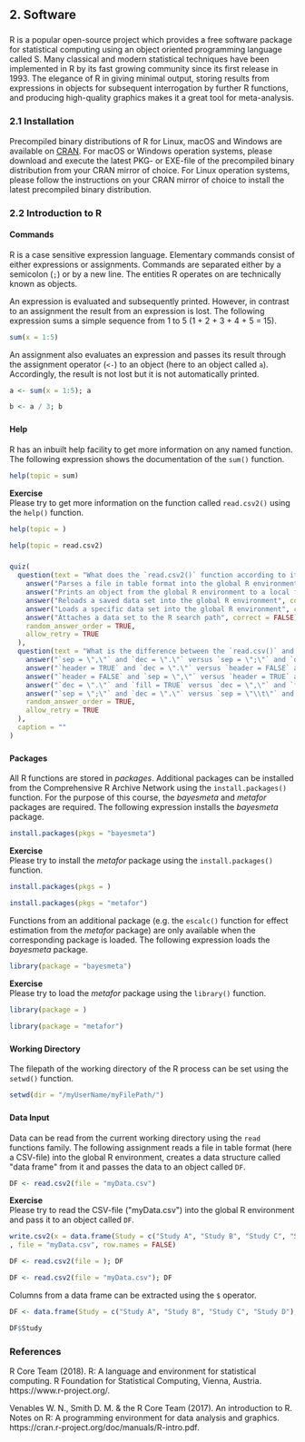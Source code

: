 ## **2. Software**
### 
R is a popular open-source project which provides a free software package for statistical computing using an object oriented programming language called S. Many classical and modern statistical techniques have been implemented in R by its fast growing community since its first release in 1993. The elegance of R in giving minimal output, storing results from expressions in objects for subsequent interrogation by further R functions, and producing high-quality graphics makes it a great tool for meta-analysis.

### **2.1 Installation**
Precompiled binary distributions of R for Linux, macOS and Windows are available on [CRAN](https://cran.r-project.org). For macOS or Windows operation systems, please download and execute the latest PKG- or EXE-file of the precompiled binary distribution from your CRAN mirror of choice. For Linux operation systems, please follow the instructions on your CRAN mirror of choice to install the latest precompiled binary distribution.

### **2.2 Introduction to R**
#### **Commands**
R is a case sensitive expression language. Elementary commands consist of either expressions or assignments. Commands are separated either by a semicolon (`;`) or by a new line. The entities R operates on are technically known as objects.  

An expression is evaluated and subsequently printed. However, in contrast to an assignment the result from an expression is lost. The following expression sums a simple sequence from 1 to 5 (1 + 2 + 3 + 4 + 5 = 15).  
```r
sum(x = 1:5)
```

An assignment also evaluates an expression and passes its result through the assignment operator (`<-`) to an object (here to an object called `a`). Accordingly, the result is not lost but it is not automatically printed.
```r
a <- sum(x = 1:5); a
```

```r
b <- a / 3; b
```
###
#### **Help**
R has an inbuilt help facility to get more information on any named function. The following expression shows the documentation of the `sum()` function.

```r
help(topic = sum)
```

**Exercise**  
Please try to get more information on the function called `read.csv2()` using the `help()` function.
```r
help(topic = )
```
```r
help(topic = read.csv2)
```

###
```r
quiz(
  question(text = "What does the `read.csv2()` function according to its description?",
    answer("Parses a file in table format into the global R environment", correct = TRUE),
    answer("Prints an object from the global R environment to a local file", correct = FALSE),
    answer("Reloads a saved data set into the global R environment", correct = FALSE),
    answer("Loads a specific data set into the global R environment", correct = FALSE),
    answer("Attaches a data set to the R search path", correct = FALSE),
    random_answer_order = TRUE,
    allow_retry = TRUE
  ),
  question(text = "What is the difference between the `read.csv()` and `read.csv2()` functions according to their default arguments?",
    answer("`sep = \",\"` and `dec = \".\"` versus `sep = \";\"` and `dec = \",\"`", correct = TRUE),
    answer("`header = TRUE` and `dec = \".\"` versus `header = FALSE` and `dec = \",\"`", correct = FALSE),
    answer("`header = FALSE` and `sep = \",\"` versus `header = TRUE` and `sep = \";\"`", correct = FALSE),
    answer("`dec = \".\"` and `fill = TRUE` versus `dec = \",\"` and `fill = FALSE`", correct = FALSE),
    answer("`sep = \";\"` and `dec = \".\"` versus `sep = \"\\t\"` and `dec = \",\"`", correct = FALSE),
    random_answer_order = TRUE,
    allow_retry = TRUE
  ),
  caption = ""
)
```

###
#### **Packages**
All R functions are stored in *packages*. Additional packages can be installed from the Comprehensive R Archive Network using the `install.packages()` function. For the purpose of this course, the *bayesmeta* and *metafor* packages are required. The following expression installs the *bayesmeta* package.

```r
install.packages(pkgs = "bayesmeta")
```  
  
**Exercise**  
Please try to install the *metafor* package using the `install.packages()` function.
```r
install.packages(pkgs = )
```
```r
install.packages(pkgs = "metafor")
```

Functions from an additional package (e.g. the `escalc()` function for effect estimation from the *metafor* package) are only available when the corresponding package is loaded. The following expression loads the *bayesmeta* package.
```r
library(package = "bayesmeta")
```

**Exercise**  
Please try to load the *metafor* package using the `library()` function.
```r
library(package = )
```
```r
library(package = "metafor")
```

###
#### **Working Directory**
The filepath of the working directory of the R process can be set using the `setwd()` function.
```r
setwd(dir = "/myUserName/myFilePath/")
```

###
#### **Data Input**
Data can be read from the current working directory using the `read` functions family. The following assignment reads a file in table format (here a CSV-file) into the global R environment, creates a data structure called \"data frame\" from it and passes the data to an object called `DF`.
```r
DF <- read.csv2(file = "myData.csv")
```

**Exercise**  
Please try to read the CSV-file (\"myData.csv\") into the global R environment and pass it to an object called `DF`.
```r
write.csv2(x = data.frame(Study = c("Study A", "Study B", "Study C", "Study D"), ai = c(9, 110, 95, 315), bi = c(102, 310, 314, 282), ci = c(11, 120, 106, 354), di = c(331, 327, 306, 268))
, file = "myData.csv", row.names = FALSE)
```
```r
DF <- read.csv2(file = ); DF
```
```r
DF <- read.csv2(file = "myData.csv"); DF
```

Columns from a data frame can be extracted using the `$` operator.
```r
DF <- data.frame(Study = c("Study A", "Study B", "Study C", "Study D"), ai = c(9, 110, 95, 315), bi = c(102, 310, 314, 282), ci = c(11, 120, 106, 354), di = c(331, 327, 306, 268))
```
```r
DF$Study
```

### **References**
R Core Team (2018). R: A language and environment for statistical computing. R Foundation for Statistical Computing, Vienna, Austria. https://www.r-project.org/.  

Venables W. N., Smith D. M. & the R Core Team (2017). An introduction to R. Notes on R: A programming environment for data analysis and graphics. https://cran.r-project.org/doc/manuals/R-intro.pdf.  
